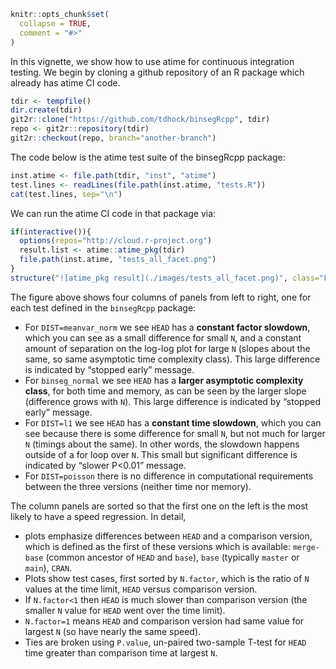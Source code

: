 <!--
%\VignetteEngine{knitr::knitr}
%\VignetteIndexEntry{Continuous integration testing}
-->

```r
knitr::opts_chunk$set(
  collapse = TRUE,
  comment = "#>"
)
```

In this vignette, we show how to use atime for continuous integration
testing. We begin by cloning a github repository of an R package which
already has atime CI code.

```r
tdir <- tempfile()
dir.create(tdir)
git2r::clone("https://github.com/tdhock/binsegRcpp", tdir)
repo <- git2r::repository(tdir)
git2r::checkout(repo, branch="another-branch")
```

The code below is the atime test suite of the binsegRcpp package:

```r
inst.atime <- file.path(tdir, "inst", "atime")
test.lines <- readLines(file.path(inst.atime, "tests.R"))
cat(test.lines, sep="\n")
```

We can run the atime CI code in that package via:

```r
if(interactive()){
  options(repos="http://cloud.r-project.org")
  result.list <- atime::atime_pkg(tdir)
  file.path(inst.atime, "tests_all_facet.png")
}
structure("![atime_pkg result](./images/tests_all_facet.png)", class="knit_asis")
```

The figure above shows four columns of panels from left to right, one
for each test defined in the `binsegRcpp` package:

* For `DIST=meanvar_norm` we see `HEAD` has a **constant factor slowdown**,
  which you can see as a small difference for small `N`, and a constant
  amount of separation on the log-log plot for large `N` (slopes about
  the same, so same asymptotic time complexity class).
  This large difference is indicated by "stopped early" message.
* For `binseg_normal` we see `HEAD` has a **larger asymptotic complexity class**, for both time and memory, as can be seen by the larger slope
  (difference grows with `N`).
  This large difference is indicated by "stopped early" message.
* For `DIST=l1` we see `HEAD` has a **constant time slowdown**, which you
  can see because there is some difference for small `N`, but not much
  for larger `N` (timings about the same). In other words, the
  slowdown happens outside of a for loop over `N`.
  This small but significant difference is indicated by "slower P<0.01" message.
* For `DIST=poisson` there is no difference in computational
  requirements between the three versions (neither time nor memory).

The column panels are sorted so that the first one on the left is the
most likely to have a speed regression. In detail, 

* plots emphasize differences between `HEAD` and a comparison version, which is defined as the first of these versions which is available: `merge-base` (common ancestor of `HEAD` and `base`), `base` (typically `master` or `main`), `CRAN`.
* Plots show test cases, first sorted by `N.factor`, which is the ratio of `N` values at the time limit, `HEAD` versus comparison version.
* If `N.factor<1` then `HEAD` is much slower than comparison version (the smaller `N` value for `HEAD` went over the time limit).
* `N.factor=1` means `HEAD` and comparison version had same value for largest `N` (so have nearly the same speed).
* Ties are broken using `P.value`, un-paired two-sample T-test for `HEAD` time greater than comparison time at largest `N`.

